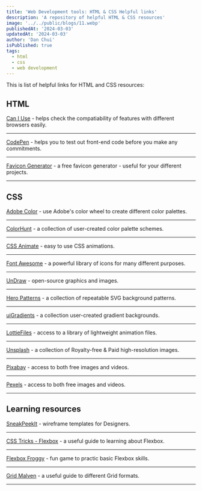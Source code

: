 ```yaml
---
title: 'Web Development tools: HTML & CSS Helpful links'
description: 'A repository of helpful HTML & CSS resources'
image: '../../public/blogs/11.webp'
publishedAt: '2024-03-03'
updatedAt: '2024-03-03'
author: 'Dan Chui'
isPublished: true
tags:
  - html
  - css
  - web development
---
```


This is list of helpful links for HTML and CSS resources:

## HTML

[Can I Use](https://caniuse.com/) - helps check the compatiability of features with different browsers easily.

---

[CodePen](https://codepen.io/) - helps you to test out front-end code before you make any commitments.

---

[Favicon Generator](https://favicon.io/) - a free favicon generator - useful for your different projects.

---

## CSS

[Adobe Color](https://color.adobe.com/explore) - use Adobe's color wheel to create different color palettes.

---

[ColorHunt](https://colorhunt.co/) - a collection of user-created color palette schemes.

---

[CSS Animate](https://animate.style/) - easy to use CSS animations.

---

[Font Awesome](https://fontawesome.com/) - a powerful library of icons for many different purposes.

---

[UnDraw](https://undraw.co/) - open-source graphics and images.

---

[Hero Patterns](https://heropatterns.com/) - a collection of repeatable SVG background patterns.

---

[uiGradients](https://uigradients.com/#ByDesign) - a collection user-created gradient backgrounds.

---

[LottieFiles](https://lottiefiles.com/) - access to a library of lightweight animation files.

---

[Unsplash](https://unsplash.com/) - a collection of Royalty-free & Paid high-resolution images.

---

[Pixabay](https://pixabay.com) - access to both free images and videos.

---

[Pexels](https://pexels.com) - access to both free images and videos.

---

## Learning resources

[SneakPeekIt](https://sneakpeekit.com/) - wireframe templates for Designers.

---

[CSS Tricks - Flexbox](https://css-tricks.com/snippets/css/a-guide-to-flexbox/) - a useful guide to learning about Flexbox.

---

[Flexbox Froggy](https://flexboxfroggy.com/) - fun game to practic basic Flexbox skills.

---

[Grid Malven](https://grid.malven.co/) - a useful guide to different Grid formats.

---
